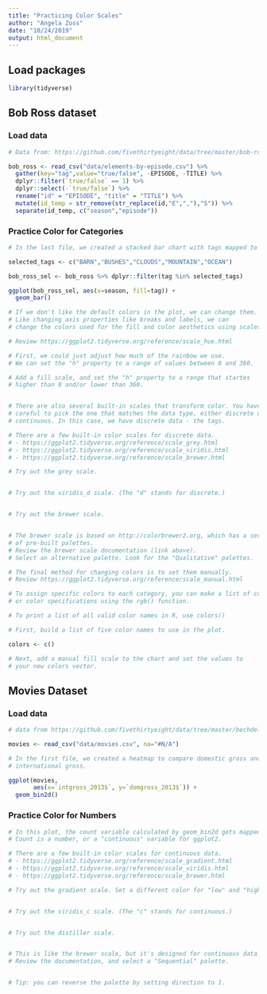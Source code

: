 ```yaml
---
title: "Practicing Color Scales"
author: "Angela Zoss"
date: "10/24/2019"
output: html_document
---
```


## Load packages

```r

library(tidyverse)

```

## Bob Ross dataset

### Load data

```r

# Data from: https://github.com/fivethirtyeight/data/tree/master/bob-ross

bob_ross <- read_csv("data/elements-by-episode.csv") %>%
  gather(key="tag",value="true/false", -EPISODE, -TITLE) %>%
  dplyr::filter(`true/false` == 1) %>%
  dplyr::select(-`true/false`) %>%
  rename("id" = "EPISODE", "title" = "TITLE") %>%
  mutate(id_temp = str_remove(str_replace(id,"E",","),"S")) %>%
  separate(id_temp, c("season","episode"))

```

### Practice Color for Categories

```r

# In the last file, we created a stacked bar chart with tags mapped to color.

selected_tags <- c("BARN","BUSHES","CLOUDS","MOUNTAIN","OCEAN")

bob_ross_sel <- bob_ross %>% dplyr::filter(tag %in% selected_tags)

ggplot(bob_ross_sel, aes(x=season, fill=tag)) +
  geom_bar()

```

```r

# If we don't like the default colors in the plot, we can change them.
# Like changing axis properties like breaks and labels, we can 
# change the colors used for the fill and color aesthetics using scales.

# Review https://ggplot2.tidyverse.org/reference/scale_hue.html

# First, we could just adjust how much of the rainbow we use.
# We can set the "h" property to a range of values between 0 and 360.

# Add a fill scale, and set the "h" property to a range that startes
# higher than 0 and/or lower than 360.



```

```r

# There are also several built-in scales that transform color. You have to be
# careful to pick the one that matches the data type, either discrete or
# continuous. In this case, we have discrete data - the tags.

# There are a few built-in color scales for discrete data.
# - https://ggplot2.tidyverse.org/reference/scale_grey.html
# - https://ggplot2.tidyverse.org/reference/scale_viridis.html
# - https://ggplot2.tidyverse.org/reference/scale_brewer.html

# Try out the grey scale.


# Try out the viridis_d scale. (The "d" stands for discrete.)


# Try out the brewer scale.


# The brewer scale is based on http://colorbrewer2.org, which has a series
# of pre-built palettes.
# Review the brewer scale documentation (link above).
# Select an alternative palette. Look for the "Qualitative" palettes.


```

```r

# The final method for changing colors is to set them manually.
# Review https://ggplot2.tidyverse.org/reference/scale_manual.html

# To assign specific colors to each category, you can make a list of color names
# or color specifications using the rgb() function.

# To print a list of all valid color names in R, use colors()

# First, build a list of five color names to use in the plot.

colors <- c()

# Next, add a manual fill scale to the chart and set the values to
# your new colors vector.


```

## Movies Dataset

### Load data

```r

# data from https://github.com/fivethirtyeight/data/tree/master/bechdel

movies <- read_csv("data/movies.csv", na="#N/A") 

```

```r

# In the first file, we created a heatmap to compare domestic gross and
# international gross.

ggplot(movies,
       aes(x=`intgross_2013$`, y=`domgross_2013$`)) +
  geom_bin2d()


```

### Practice Color for Numbers

```r

# In this plot, the count variable calculated by geom_bin2d gets mapped to a color.
# Count is a number, or a "continuous" variable for ggplot2.

# There are a few built-in color scales for continuous data.
# - https://ggplot2.tidyverse.org/reference/scale_gradient.html
# - https://ggplot2.tidyverse.org/reference/scale_viridis.html
# - https://ggplot2.tidyverse.org/reference/scale_brewer.html

# Try out the gradient scale. Set a different color for "low" and "high".


# Try out the viridis_c scale. (The "c" stands for continuous.)


# Try out the distiller scale. 


# This is like the brewer scale, but it's designed for continuous data.
# Review the documentation, and select a "Sequential" palette.


# Tip: you can reverse the palette by setting direction to 1.



```


